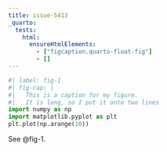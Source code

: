 ```yaml
---
title: issue-5413
_quarto:
  tests:
    html:
      ensureHtmlElements:
        - ["figcaption.quarto-float-fig"]
        - []
---
```


```python
#| label: fig-1
#| fig-cap: |
#|   This is a caption for my figure.
#|   It is long, so I put it onto two lines
import numpy as np
import matplotlib.pyplot as plt
plt.plot(np.arange(10))
```

See @fig-1.